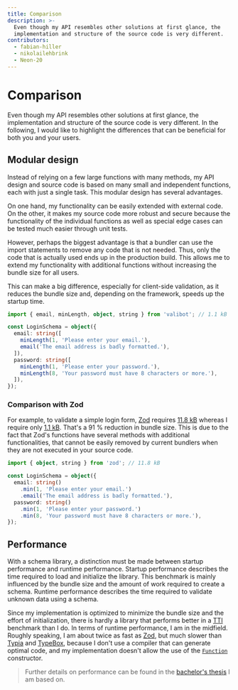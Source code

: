 ```yaml
---
title: Comparison
description: >-
  Even though my API resembles other solutions at first glance, the
  implementation and structure of the source code is very different.
contributors:
  - fabian-hiller
  - nikolailehbrink
  - Neon-20
---
```


# Comparison

Even though my API resembles other solutions at first glance, the implementation and structure of the source code is very different. In the following, I would like to highlight the differences that can be beneficial for both you and your users.

## Modular design

Instead of relying on a few large functions with many methods, my API design and source code is based on many small and independent functions, each with just a single task. This modular design has several advantages.

On one hand, my functionality can be easily extended with external code. On the other, it makes my source code more robust and secure because the functionality of the individual functions as well as special edge cases can be tested much easier through unit tests.

However, perhaps the biggest advantage is that a bundler can use the import statements to remove any code that is not needed. Thus, only the code that is actually used ends up in the production build. This allows me to extend my functionality with additional functions without increasing the bundle size for all users.

This can make a big difference, especially for client-side validation, as it reduces the bundle size and, depending on the framework, speeds up the startup time.

```ts
import { email, minLength, object, string } from 'valibot'; // 1.1 kB

const LoginSchema = object({
  email: string([
    minLength(1, 'Please enter your email.'),
    email('The email address is badly formatted.'),
  ]),
  password: string([
    minLength(1, 'Please enter your password.'),
    minLength(8, 'Your password must have 8 characters or more.'),
  ]),
});
```

### Comparison with Zod

For example, to validate a simple login form, [Zod](https://zod.dev/) requires [11.8 kB](https://bundlejs.com/?q=zod&treeshake=%5B%7B+object%2Cstring+%7D%5D) whereas I require only [1.1 kB](https://bundlejs.com/?q=valibot&treeshake=%5B%7B+email%2CminLength%2Cobject%2Cstring+%7D%5D). That's a 91 % reduction in bundle size. This is due to the fact that Zod's functions have several methods with additional functionalities, that cannot be easily removed by current bundlers when they are not executed in your source code.

```ts
import { object, string } from 'zod'; // 11.8 kB

const LoginSchema = object({
  email: string()
    .min(1, 'Please enter your email.')
    .email('The email address is badly formatted.'),
  password: string()
    .min(1, 'Please enter your password.')
    .min(8, 'Your password must have 8 characters or more.'),
});
```

## Performance

With a schema library, a distinction must be made between startup performance and runtime performance. Startup performance describes the time required to load and initialize the library. This benchmark is mainly influenced by the bundle size and the amount of work required to create a schema. Runtime performance describes the time required to validate unknown data using a schema.

Since my implementation is optimized to minimize the bundle size and the effort of initialization, there is hardly a library that performs better in a [TTI](https://web.dev/articles/tti) benchmark than I do. In terms of runtime performance, I am in the midfield. Roughly speaking, I am about twice as fast as [Zod](https://zod.dev/), but much slower than [Typia](https://typia.io/) and [TypeBox](https://github.com/sinclairzx81/typebox), because I don't use a compiler that can generate optimal code, and my implementation doesn't allow the use of the [`Function`](https://developer.mozilla.org/en-US/docs/Web/JavaScript/Reference/Global_Objects/Function/Function) constructor.

> Further details on performance can be found in the [bachelor's thesis](/thesis.pdf) I am based on.
